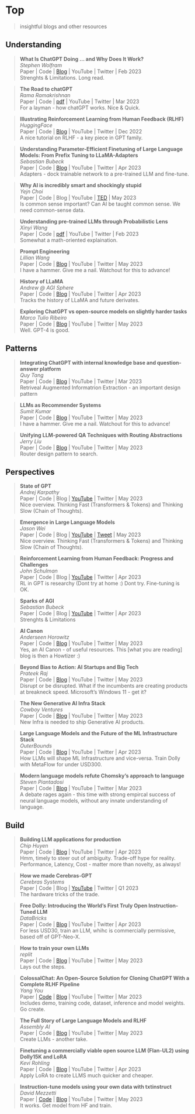 # Top
> insightful blogs and other resources

## Understanding

> **What Is ChatGPT Doing … and Why Does It Work? ** \
_Stephen Wolfram_\
Paper | Code | [Blog](https://writings.stephenwolfram.com/2023/02/what-is-chatgpt-doing-and-why-does-it-work/) |  YouTube | Twitter | Feb 2023 \
Strenghts & Limitations. Long read.

> **The Road to chatGPT ** \
_Rama Ramakrishnan_\
Paper | Code | [pdf](https://drive.google.com/file/d/1-Gw1QsZEVhPYSeeNYnlrcgk_FbwuUTwq/view?pli=1) |  YouTube | Twitter | Mar 2023 \
For a layman - how chatGPT works. Nice & Quick.

> **Illustrating Reinforcement Learning from Human Feedback (RLHF) ** \
_HuggingFace_\
Paper | Code | [Blog](https://huggingface.co/blog/rlhf) |  YouTube | Twitter | Dec 2022 \
A nice tutorial on RLHF - a key piece in GPT family.

> **Understanding Parameter-Efficient Finetuning of Large Language Models: From Prefix Tuning to LLaMA-Adapters ** \
_Sebastian Bubeck_\
Paper | Code | [Blog](https://lightning.ai/pages/community/article/understanding-llama-adapters/) |  YouTube | Twitter | Apr 2023 \
Adapters - dock trainable network to a pre-trained LLM and fine-tune.


> **Why AI is incredibly smart and shockingly stupid ** \
_Yejn Choi_\
Paper | Code | Blog |  YouTube | [TED](https://www.ted.com/talks/yejin_choi_why_ai_is_incredibly_smart_and_shockingly_stupid/c) | May 2023 \
Is common sense important? Can AI be taught common sense. We need common-sense data.

> **Understanding pre-trained LLMs through Probabilistic Lens ** \
_Xinyi Wang_\
Paper | Code | [pdf](https://wangxinyilinda.github.io/pdf/MAE_online.pdf) |  YouTube | Twitter | Feb 2023 \
Somewhat a math-oriented explaination.


> **Prompt Engineering ** \
_Lillian Wang_\
Paper | Code | [Blog](https://lilianweng.github.io/posts/2023-03-15-prompt-engineering/) |  YouTube | Twitter | May 2023 \
I have a hammer. Give me a nail. Watchout for this to advance! 


> **History of LLaMA ** \
_Andrew @ AGI Sphere_\
Paper | Code | [Blog](https://agi-sphere.com/llama-models/) |  YouTube | Twitter | Apr 2023 \
Tracks the history of LLaMA and future derivates.


> **Exploring ChatGPT vs open-source models on slightly harder tasks ** \
_Marco Tulio Ribeiro_\
Paper | Code | [Blog](https://medium.com/@marcotcr/exploring-chatgpt-vs-open-source-models-on-slightly-harder-tasks-aa0395c31610) |  YouTube | Twitter | May 2023 \
Well. GPT-4 is good.



## Patterns

> **Integrating ChatGPT with internal knowledge base and question-answer platform ** \
_Quy Tang_\
Paper | Code | [Blog](https://medium.com/singapore-gds/integrating-chatgpt-with-internal-knowledge-base-and-question-answer-platform-36a3283d6334) |  YouTube | Twitter | Mar 2023 \
Retriveal Augmented Informatrion Extraction - an important design pattern


> **LLMs as Recommender Systems ** \
_Sumit Kumar_\
Paper | Code | [Blog](https://blog.reachsumit.com/posts/2023/05/tuning-llm-for-recsys/) |  YouTube | Twitter | May 2023 \
I have a hammer. Give me a nail. Watchout for this to advance! 

> **Unifying LLM-powered QA Techniques with Routing Abstractions ** \
_Jerry Liu_\
Paper | Code | [Blog](https://betterprogramming.pub/unifying-llm-powered-qa-techniques-with-routing-abstractions-438e2499a0d0) |  YouTube | Twitter | May 2023 \
Router design pattern to search.




## Perspectives

> **State of GPT ** \
_Andrej Karpathy _\
Paper | Code | Blog |  [YouTube](https://www.youtube.com/watch?v=bZQun8Y4L2A) | Twitter | May 2023 \
Nice overview. Thinking Fast (Transformers & Tokens) and Thinking Slow (Chain of Thoughts).

> **Emergence in Large Language Models ** \
_Jason Wei _\
Paper | Code | Blog |  [YouTube](https://www.youtube.com/watch?v=0SuyDLjNR9g) | [Tweet](https://twitter.com/ShayneRedford/status/1663938255241506821?s=20) | May 2023 \
Nice overview. Thinking Fast (Transformers & Tokens) and Thinking Slow (Chain of Thoughts).


> **Reinforcement Learning from Human Feedback: Progress and Challenges  ** \
_John Schulman_\
Paper | Code | Blog |  [YouTube](https://www.youtube.com/watch?v=hhiLw5Q_UFg&t=2s) | Twitter | Apr 2023 \
RL in GPT is researchy (Dont try at home :)  Dont try. Fine-tuning is OK.

> **Sparks of AGI ** \
_Sebastian Bubeck_\
Paper | Code | Blog |  [YouTube](https://www.youtube.com/watch?v=qbIk7-JPB2c) | Twitter | Apr 2023 \
Strenghts & Limitations

> **AI Canon ** \
_Anderseen Horowitz_\
Paper | Code | [Blog]() |  YouTube | Twitter | May 2023 \
Yes, an AI Canon - of useful resources. This [what you are reading] blog is then a Howtizer :)

> **Beyond Bias to Action: AI Startups and Big Tech ** \
_Prateek Raj_\
Paper | Code | [Blog](https://prateekraj.substack.com/p/beyond-bias-to-action-ai-startups?r=1mknr&utm_campaign=post&utm_medium=web) |  YouTube | Twitter | May 2023 \
Disrupt or be disrupted. What if the incumbents are creating products at breakneck speed. Microsoft's Windows 11 - get it?


> **The New Generative AI Infra Stack ** \
_Cowboy Ventures_\
Paper | Code | [Blog](https://medium.com/cowboy-ventures/the-new-infra-stack-for-generative-ai-9db8f294dc3f) |  YouTube | Twitter | May 2023 \
New Infra is needed to ship Generative AI products.


> **Large Language Models and the Future of the ML Infrastructure Stack ** \
_OuterBounds_\
Paper | Code | [Blog](https://outerbounds.com/blog/llm-infrastructure-stack/) |  YouTube | Twitter | Apr 2023 \
How LLMs will shape ML Infrastructure and vice-versa. Train Dolly with MetaFlow for under USD300.

> **Modern language models refute Chomsky’s approach to language ** \
_Steven Piantadosi_\
Paper | Code | [Blog](https://lingbuzz.net/lingbuzz/007180) |  YouTube | Twitter | Mar 2023 \
A debate rages again - this time with strong empircal success of neural language models, without any innate understanding of language.




## Build

> **Building LLM applications for production ** \
_Chip Huyen_\
Paper | Code | [Blog]() |  YouTube | Twitter | Apr 2023 \
Hmm, timely to steer out of ambiguity. Trade-off hype for reality. Performance, Latency, Cost - matter more than novelty, as always!

> **How we made Cerebras-GPT ** \
_Cerebras Systems_\
Paper | Code | Blog |  [YouTube](https://www.youtube.com/watch?v=QmmNgiFuIog) | Twitter | Q1 2023 \
The hardware tricks of the trade.


> **Free Dolly: Introducing the World's First Truly Open Instruction-Tuned LLM ** \
_DataBricks_\
Paper | Code | [Blog](https://www.databricks.com/blog/2023/04/12/dolly-first-open-commercially-viable-instruction-tuned-llm) |  YouTube | Twitter | Apr 2023 \
For less USD30, train an LLM, whihc is commercially permissive, based off of GPT-Neo-X.


> **How to train your own LLMs ** \
_replit_\
Paper | Code | [Blog](https://blog.replit.com/llm-training) |  YouTube | Twitter | May 2023 \
Lays out the steps.

> **ColossalChat: An Open-Source Solution for Cloning ChatGPT With a Complete RLHF Pipeline ** \
_Yang You_\
Paper | [Code](https://github.com/hpcaitech/ColossalAI) | [Blog](https://medium.com/pytorch/colossalchat-an-open-source-solution-for-cloning-chatgpt-with-a-complete-rlhf-pipeline-5edf08fb538b) |  YouTube | Twitter | Mar 2023 \
Includes demo, training code, dataset, inference and model weights. Go create.

> **The Full Story of Large Language Models and RLHF ** \
_Assembly AI_\
Paper | Code | [Blog](https://www.assemblyai.com/blog/the-full-story-of-large-language-models-and-rlhf/) |  YouTube | Twitter | May 2023 \
Create LLMs - another take.


> **Finetuning a commercially viable open source LLM (Flan-UL2) using Dolly15K and LoRA ** \
_Kevi Rohling_\
Paper | Code | [Blog](https://medium.com/@krohling/finetuning-a-commercially-viable-open-source-llm-flan-ul2-3b84e568c458) |  YouTube | Twitter | Apr 2023 \
Apply LoRA to create LLMS much quicker and cheaper.


> **Instruction-tune models using your own data with txtinstruct ** \
_David Mezzetti_\
Paper | [Code](https://colab.research.google.com/github/neuml/txtinstruct/blob/master/examples/01_Introducing_txtinstruct.ipynb) | [Blog](https://medium.com/neuml/instruction-tune-models-using-your-own-data-with-txtinstruct-3008d8c8d025) |  YouTube | Twitter | May 2023 \
It works. Get model from HF and train.



